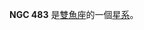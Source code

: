 {{NGCInfoBox|NGCID=NGC 483|發現者=約翰·弗里德里希·威廉·赫歇爾|發現日期=1827年11月11日|其他編號=UGC 906, MCG 5-4-29,ZWG 502.50|曆元=J2000.0|赤經=1時21分56.3秒
|赤緯=33°31'14"
|星座=雙魚座|星體=星系|星等=13.2|表面亮度=12.3|藍等=14}}

'''NGC 483''' 是[[雙魚座|雙魚座]]的一個[[星系|星系]]。

{{NGCReference|483}}
{{Catalogs|NGC=483}}
{{Galaxy-stub}}